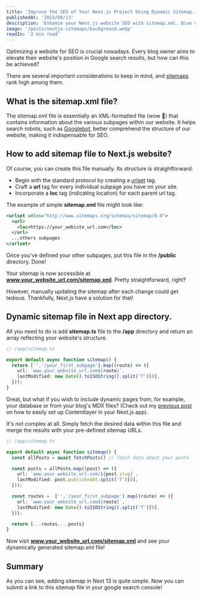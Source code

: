```yaml
---
title: 'Improve the SEO of Your Next.js Project Using Dynamic Sitemap.'
publishedAt: '2023/08/13'
description: 'Enhance your Next.js website SEO with sitemap.xml. Dive deeper into Next capabilities for improved site visibility.'
image: '/posts/nextjs-sitemaps/background.webp'
readIn: '2 min read'
---
```


Optimizing a website for SEO is crucial nowadays. Every blog owner aims to elevate their website's position in Google search results, but how can this be achieved?

There are several important considerations to keep in mind, and [sitemaps](https://developers.google.com/search/docs/crawling-indexing/sitemaps/overview) rank high among them.

## What is the sitemap.xml file?

The sitemap.xml file is essentially an XML-formatted file (wow 🥸) that contains information about the various subpages within our website. It helps search robots, such as [Googlebot](https://developers.google.com/search/docs/crawling-indexing/googlebot?hl=pl), better comprehend the structure of our website, making it indispensable for SEO.

## How to add sitemap file to Next.js website?

Of course, you can create this file manually. Its structure is straightforward:

- Begin with the standard protocol by creating a [urlset](https://www.sitemaps.org/protocol.html) tag.
- Craft a **url** tag for every individual subpage you have on your site.
- Incorporate a **loc** tag (indicating location) for each parent url tag.

The example of simple **sitemap.xml** file might look like:

```xml
<urlset xmlns="http://www.sitemaps.org/schemas/sitemap/0.9">
  <url>
    <loc>https://your_webiste_url.com</loc>
  </url>
  ...others subpages
</urlset>
```

Once you've defined your other subpages, put this file in the **/public** directory. Done!

Your sitemap is now accessible at **www.your_website_url.com/sitemap.xml**. Pretty straightforward, right?

However, manually updating the sitemap after each change could get tedious. Thankfully, Next.js have a solution for that!

## Dynamic sitemap file in Next app directory.

All you need to do is add **sitemap.ts** file to the **/app** directory and return an array reflecting your website's structure.

```ts
// /app/sitemap.ts

export default async function sitemap() {
  return ['','/your_first_subpage'].map((route) => ({
    url: `www.your_website_url.com${route}`,
    lastModified: new Date().toISOString().split('T')[0],
  }));
}
```
Great, but what if you wish to include dynamic pages from, for example, your database or from your blog's MDX files? (Check out my [previous post](/contentlayer-and-nextjs) on how to easily set up Contentlayer in your Next.js app).

It's not complex at all. Simply fetch the desired data within this file and merge the results with your pre-defined sitemap URLs.

```ts
// /app/sitemap.ts

export default async function sitemap() {
  const allPosts = await fetchPosts() // fetch data about your posts

  const posts = allPosts.map((post) => ({
    url: `www.your_website_url.com/${post.slug}`,
    lastModified: post.publishedAt.split('T')[0],
  }));

  const routes =  ['','/your_first_subpage'].map((route) => ({
    url: `www.your_website_url.com${route}`,
    lastModified: new Date().toISOString().split('T')[0],
  }));

  return [...routes,...posts]
}
```

Now visit **www.your_website_url.com/sitemap.xml** and see your dynamically generated sitemap.xml file!

## Summary

As you can see, adding sitemap in Next 13 is quite simple. Now you can submit a link to this sitemap file in your google search console!
